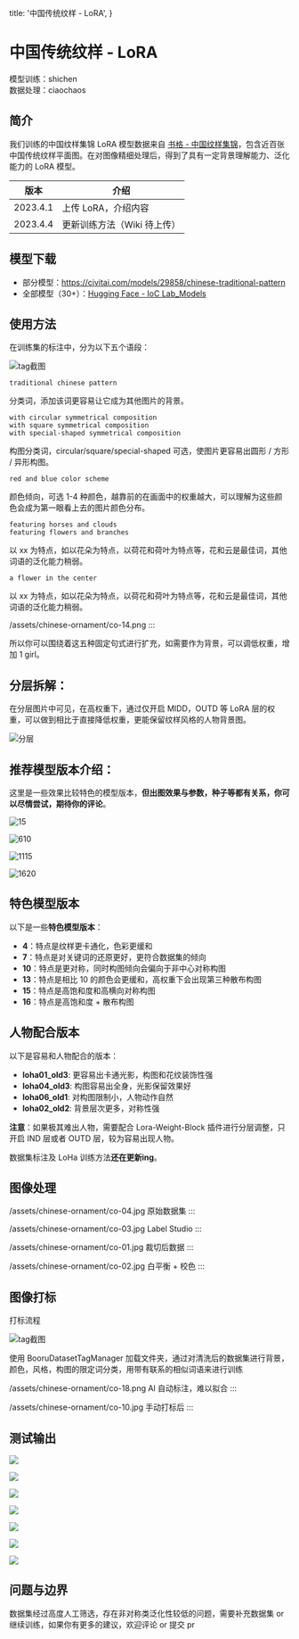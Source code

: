   title: '中国传统纹样 - LoRA',
}


# 中国传统纹样 - LoRA



模型训练：shichen \
数据处理：ciaochaos


## 简介

我们训练的中国纹样集锦 LoRA 模型数据来自 [书格 - 中国纹样集锦](https://www.shuge.org/ebook/zhong-guo-wen-yang-ji-jin/)，包含近百张中国传统纹样平面图。在对图像精细处理后，得到了具有一定背景理解能力、泛化能力的 LoRA 模型。

| 版本       | 介绍               |
|----------|------------------|
| 2023.4.1 | 上传 LoRA，介绍内容     |
| 2023.4.4 | 更新训练方法（Wiki 待上传） |


## 模型下载

* 部分模型：https://civitai.com/models/29858/chinese-traditional-pattern
* 全部模型（30+）：[Hugging Face - IoC Lab_Models](https://huggingface.co/ioclab/IocLab_Models/tree/main)


## 使用方法


在训练集的标注中，分为以下五个语段：

![tag截图](/assets/chinese-ornament/co-13.png)

```
traditional chinese pattern
```

分类词，添加该词更容易让它成为其他图片的背景。

```
with circular symmetrical composition
with square symmetrical composition
with special-shaped symmetrical composition
```

构图分类词，circular/square/special-shaped 可选，使图片更容易出圆形 / 方形 / 异形构图。

```
red and blue color scheme
```

颜色倾向，可选 1-4 种颜色，越靠前的在画面中的权重越大，可以理解为这些颜色会成为第一眼看上去的图片颜色分布。

```
featuring horses and clouds
featuring flowers and branches
```

以 xx 为特点，如以花朵为特点，以荷花和荷叶为特点等，花和云是最佳词，其他词语的泛化能力稍弱。

```shell
a flower in the center
```

以 xx 为特点，如以花朵为特点，以荷花和荷叶为特点等，花和云是最佳词，其他词语的泛化能力稍弱。

/assets/chinese-ornament/co-14.png
:::

所以你可以围绕着这五种固定句式进行扩充，如需要作为背景，可以调低权重，增加 1 girl。

## 分层拆解：

在分层图片中可见，在高权重下，通过仅开启 MIDD，OUTD 等 LoRA 层的权重，可以做到相比于直接降低权重，更能保留纹样风格的人物背景图。

![分层](/assets/chinese-ornament/co-17.jpeg)

## 推荐模型版本介绍：

这里是一些效果比较特色的模型版本，**但出图效果与参数，种子等都有关系，你可以尽情尝试，期待你的评论**。

![15](/assets/chinese-ornament/co-10.jpg)

![610](/assets/chinese-ornament/co-09.jpg)

![1115](/assets/chinese-ornament/co-15.jpeg)

![1620](/assets/chinese-ornament/co-16.jpeg)


## 特色模型版本

以下是一些**特色模型版本**：

- **4**：特点是纹样更卡通化，色彩更缓和
- **7**：特点是对关键词的还原更好，更符合数据集的倾向
- **10**：特点是更对称，同时构图倾向会偏向于非中心对称构图
- **13**：特点是相比 10 的颜色会更缓和，高权重下会出现第三种散布构图
- **15**：特点是高饱和度和高横向对称构图
- **16**：特点是高饱和度 + 散布构图

## 人物配合版本

以下是容易和人物配合的版本：

- **loha01_old3**: 更容易出卡通光影，构图和花纹装饰性强
- **loha04_old3**: 构图容易出全身，光影保留效果好
- **loha06_old1**: 对构图限制小，人物动作自然
- **loha02_old2**: 背景层次更多，对称性强

**注意**：如果极其难出人物，需要配合 Lora-Weight-Block 插件进行分层调整，只开启 IND 层或者 OUTD 层，较为容易出现人物。

数据集标注及 LoHa 训练方法**还在更新ing**。


## 图像处理

/assets/chinese-ornament/co-04.jpg
原始数据集
:::

/assets/chinese-ornament/co-03.jpg
Label Studio
:::

/assets/chinese-ornament/co-01.jpg
裁切后数据
:::

/assets/chinese-ornament/co-02.jpg
白平衡 + 校色
:::

## 图像打标

打标流程

![tag截图](/assets/chinese-ornament/co-13.png)

使用 BooruDatasetTagManager 加载文件夹，通过对清洗后的数据集进行背景，颜色，风格，构图的限定词分类，用带有联系的相似词语来进行训练

/assets/chinese-ornament/co-18.png
AI 自动标注，难以拟合
:::

/assets/chinese-ornament/co-10.jpg
手动打标后
:::


## 测试输出

![](/assets/chinese-ornament/co-07.jpg)

![](/assets/chinese-ornament/co-08.jpg)

![](/assets/chinese-ornament/co-09.jpg)

![](/assets/chinese-ornament/co-10.jpg)

![](/assets/chinese-ornament/co-11.jpg)

![](/assets/chinese-ornament/co-05.jpg)

![](/assets/chinese-ornament/co-06.jpg)


## 问题与边界


数据集经过高度人工筛选，存在非对称类泛化性较低的问题，需要补充数据集 or 继续训练，如果你有更多的建议，欢迎评论 or 提交 pr